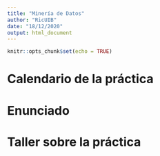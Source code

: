 ```yaml
---
title: "Minería de Datos"
author: "RicUIB"
date: "18/12/2020"
output: html_document
---
```


```r
knitr::opts_chunk$set(echo = TRUE)
```



# Calendario de la práctica

# Enunciado

# Taller sobre la práctica